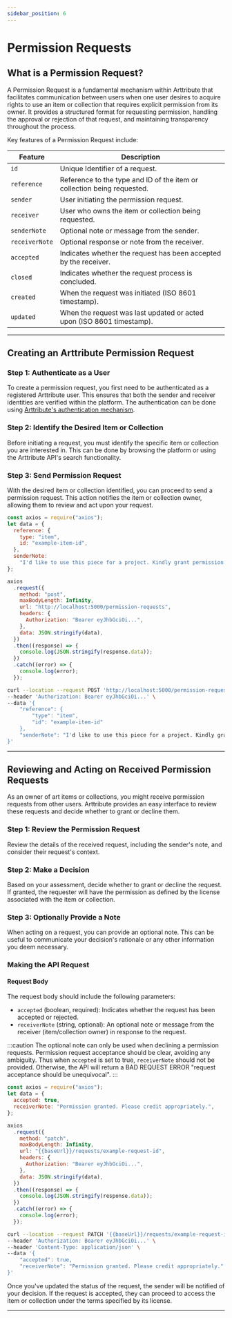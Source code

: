 ```yaml
---
sidebar_position: 6
---
```



# Permission Requests

## What is a Permission Request?

A Permission Request is a fundamental mechanism within Arttribute that facilitates communication between users when one user desires to acquire rights to use an item or collection that requires explicit permission from its owner. It provides a structured format for requesting permission, handling the approval or rejection of that request, and maintaining transparency throughout the process.

Key features of a Permission Request include:

<!-- Table of request attributes -->

| Feature        | Description                                                             |
| -------------- | ----------------------------------------------------------------------- |
| `id`           | Unique Identifier of a request.                                         |
| `reference`    | Reference to the type and ID of the item or collection being requested. |
| `sender`       | User initiating the permission request.                                 |
| `receiver`     | User who owns the item or collection being requested.                   |
| `senderNote`   | Optional note or message from the sender.                               |
| `receiverNote` | Optional response or note from the receiver.                            |
| `accepted`     | Indicates whether the request has been accepted by the receiver.        |
| `closed`       | Indicates whether the request process is concluded.                     |
| `created`      | When the request was initiated (ISO 8601 timestamp).                    |
| `updated`      | When the request was last updated or acted upon (ISO 8601 timestamp).   |

<!-- Table ends -->

---

## Creating an Arttribute Permission Request

### Step 1: Authenticate as a User

To create a permission request, you first need to be authenticated as a registered Arttribute user. This ensures that both the sender and receiver identities are verified within the platform. The authentication can be done using [Arttribute's authentication mechanism](/guide/auth).

### Step 2: Identify the Desired Item or Collection

Before initiating a request, you must identify the specific item or collection you are interested in. This can be done by browsing the platform or using the Arttribute API's search functionality.

### Step 3: Send Permission Request

With the desired item or collection identified, you can proceed to send a permission request. This action notifies the item or collection owner, allowing them to review and act upon your request.

<Tabs>
<TabItem value="nodejs" label="NodeJS" default>

```js title="Making a Node JS request with axios"
const axios = require("axios");
let data = {
  reference: {
    type: "item",
    id: "example-item-id",
  },
  senderNote:
    "I'd like to use this piece for a project. Kindly grant permission.",
};

axios
  .request({
    method: "post",
    maxBodyLength: Infinity,
    url: "http://localhost:5000/permission-requests",
    headers: {
      Authorization: "Bearer eyJhbGciOi...",
    },
    data: JSON.stringify(data),
  })
  .then((response) => {
    console.log(JSON.stringify(response.data));
  })
  .catch((error) => {
    console.log(error);
  });
```

</TabItem>
<TabItem value="curl" label="cURL">

```bash title="Making a POST request with cURL"
curl --location --request POST 'http://localhost:5000/permission-requests' \
--header 'Authorization: Bearer eyJhbGciOi...' \
--data '{
    "reference": {
        "type": "item",
        "id": "example-item-id"
    },
    "senderNote": "I'd like to use this piece for a project. Kindly grant permission."
}'
```

</TabItem>
</Tabs>

---

## Reviewing and Acting on Received Permission Requests

As an owner of art items or collections, you might receive permission requests from other users. Arttribute provides an easy interface to review these requests and decide whether to grant or decline them.

### Step 1: Review the Permission Request

Review the details of the received request, including the sender's note, and consider their request's context.

### Step 2: Make a Decision

Based on your assessment, decide whether to grant or decline the request. If granted, the requester will have the permission as defined by the license associated with the item or collection.

### Step 3: Optionally Provide a Note

When acting on a request, you can provide an optional note. This can be useful to communicate your decision's rationale or any other information you deem necessary.

### Making the API Request

#### Request Body

The request body should include the following parameters:

- `accepted` (boolean, required): Indicates whether the request has been accepted or rejected.
- `receiverNote` (string, optional): An optional note or message from the receiver (item/collection owner) in response to the request.

:::caution
The optional note can only be used when declining a permission requests. Permission request acceptance should be clear, avoiding any ambiguity. Thus when `accepted` is set to true, `receiverNote` should not be provided. Otherwise, the API will return a BAD REQUEST ERROR "request acceptance should be unequivocal".
:::

<Tabs>
<TabItem value="nodejs" label="NodeJS" default>

```js title="Making a Node JS request with axios"
const axios = require("axios");
let data = {
  accepted: true,
  receiverNote: "Permission granted. Please credit appropriately.",
};

axios
  .request({
    method: "patch",
    maxBodyLength: Infinity,
    url: "{{baseUrl}}/requests/example-request-id",
    headers: {
      Authorization: "Bearer eyJhbGciOi...",
    },
    data: JSON.stringify(data),
  })
  .then((response) => {
    console.log(JSON.stringify(response.data));
  })
  .catch((error) => {
    console.log(error);
  });
```

</TabItem>
<TabItem value="curl" label="cURL">

```bash title="Making a PATCH request with cURL"
curl --location --request PATCH '{{baseUrl}}/requests/example-request-id' \
--header 'Authorization: Bearer eyJhbGciOi...' \
--header 'Content-Type: application/json' \
--data '{
    "accepted": true,
    "receiverNote": "Permission granted. Please credit appropriately."
}'
```

</TabItem>
</Tabs>

Once you've updated the status of the request, the sender will be notified of your decision. If the request is accepted, they can proceed to access the item or collection under the terms specified by its license.

---
